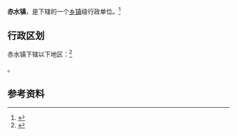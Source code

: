 {{中国乡级行政区|35/05/26/107/000}}

'''赤水镇'''，是{{PRC admin/fullname|35/05/26/107/000|3}}下辖的一个[[乡镇|乡镇]]级行政单位。<ref>{{PRC admin/ref sgc|{{PRC admin/parent|35/05/26/107/000}}}}</ref>

== 行政区划 ==

赤水镇下辖以下地区：<ref>{{PRC admin/ref sgc|35/05/26/107/000}}</ref>

{{PRC admin/children|35/05/26/107/000}}。

== 参考资料 ==

{{reflist}}

{{行政区划小作品}}
{{PRC admin/navcat|35/05/26/107/000}}
